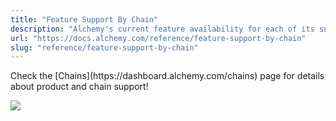 ```yaml
---
title: "Feature Support By Chain"
description: "Alchemy's current feature availability for each of its supported chains"
url: "https://docs.alchemy.com/reference/feature-support-by-chain"
slug: "reference/feature-support-by-chain"
---
```



<Info>
  Check the [Chains](https://dashboard.alchemy.com/chains) page for details about product and chain support!

  ![](523fb8a9a9d899921ee1046d0ff1b389967a9976d1c6112ebbbe071ddd1ef374-image.png)
</Info>
